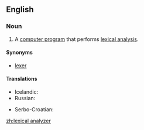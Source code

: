 ==English==

{{wikipedia}}

===Noun===
{{en-noun}}

# {{context|computing|lang=en}} A [[computer program]] that performs [[lexical analysis]].

====Synonyms====
* [[lexer]]

====Translations====
{{trans-top|computer program}}
* Icelandic: {{t|is|lesgreinir|m}}
* Russian: {{t|ru|лексический анализатор|sc=Cyrl}}
{{trans-mid}}
* Serbo-Croatian: {{t|sh|leksički analizator|m}}
{{trans-bottom}}

[[zh:lexical analyzer]]